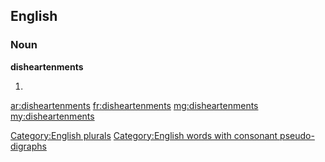 ==English==

===Noun===
'''disheartenments'''

# {{plural of|disheartenment}}

[[Category:English plurals]]
[[Category:English words with consonant pseudo-digraphs]]

[[ar:disheartenments]]
[[fr:disheartenments]]
[[mg:disheartenments]]
[[my:disheartenments]]